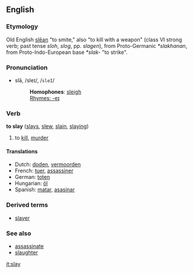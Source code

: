 ==English==
===Etymology===
Old English [[slean|slēan]] "to smite," also "to kill with a weapon" (class VI strong verb; past tense ''sloh'', ''slog'', pp. ''slagen''), from Proto-Germanic ''*slakhanan'', from Proto-Indo-European base ''*slak-'' "to strike".

===Pronunciation===
*slā, /sleɪ/, /<tt>sleI</tt>/
*:'''Homophones''': [[sleigh]]
*:[[Rhymes:English:-eɪ|Rhymes: -eɪ]]

=== Verb ===
'''to slay''' ([[slays]], [[slew]], [[slain]], [[slaying]])

# to [[kill]], [[murder]]

==== Translations ====
*Dutch: [[doden]], [[vermoorden]]
*French: [[tuer]], [[assassiner]]
*German: [[toten]]
*Hungarian: [[öl]]
*Spanish: [[matar]], [[asasinar]]

===Derived terms===
*[[slayer]]

===See also===
*[[assassinate]]
*[[slaughter]]

[[it:slay]]